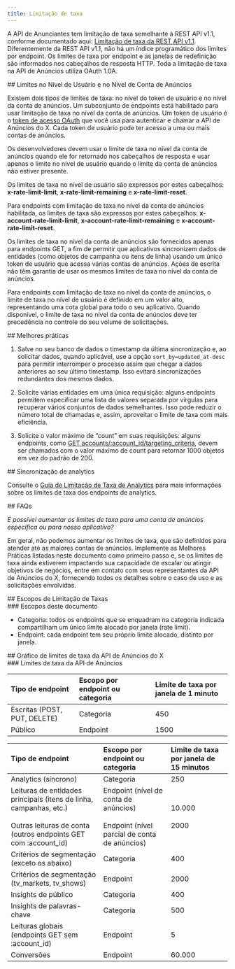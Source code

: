 ```yaml
---
title: Limitação de taxa
---
```


A API de Anunciantes tem limitação de taxa semelhante à REST API v1.1, conforme documentado aqui: [Limitação de taxa da REST API v1.1](https://developer.x.com/content/developer-twitter/en/docs/basics/rate-limits). Diferentemente da REST API v1.1, não há um índice programático dos limites por endpoint. Os limites de taxa por endpoint e as janelas de redefinição são informados nos cabeçalhos de resposta HTTP. Toda a limitação de taxa na API de Anúncios utiliza OAuth 1.0A.

<div id="user-level-and-ad-account-level-limits">
  ## Limites no Nível de Usuário e no Nível de Conta de Anúncios
</div>

Existem dois tipos de limites de taxa: no nível do token de usuário e no nível da conta de anúncios. Um subconjunto de endpoints está habilitado para usar limitação de taxa no nível da conta de anúncios. Um token de usuário é o [token de acesso OAuth](/pt-BR/resources/fundamentals/authentication#obtaining-access-tokens-using-3-legged-oauth-flow) que você usa para autenticar e chamar a API de Anúncios do X. Cada token de usuário pode ter acesso a uma ou mais contas de anúncios.

Os desenvolvedores devem usar o limite de taxa no nível da conta de anúncios quando ele for retornado nos cabeçalhos de resposta e usar apenas o limite no nível de usuário quando o limite da conta de anúncios não estiver presente.

Os limites de taxa no nível de usuário são expressos por estes cabeçalhos: **x-rate-limit-limit**, **x-rate-limit-remaining** e **x-rate-limit-reset**.

Para endpoints com limitação de taxa no nível da conta de anúncios habilitada, os limites de taxa são expressos por estes cabeçalhos: **x-account-rate-limit-limit**, **x-account-rate-limit-remaining** e **x-account-rate-limit-reset**.

Os limites de taxa no nível da conta de anúncios são fornecidos apenas para endpoints GET, a fim de permitir que aplicativos sincronizem dados de entidades (como objetos de campanha ou itens de linha) usando um único token de usuário que acessa várias contas de anúncios. Ações de escrita não têm garantia de usar os mesmos limites de taxa no nível da conta de anúncios.

Para endpoints com limitação de taxa no nível da conta de anúncios, o limite de taxa no nível de usuário é definido em um valor alto, representando uma cota global para todo o seu aplicativo. Quando disponível, o limite de taxa no nível da conta de anúncios deve ter precedência no controle do seu volume de solicitações.

<div id="best-practices">
  ## Melhores práticas
</div>

1. Salve no seu banco de dados o timestamp da última sincronização e, ao solicitar dados, quando aplicável, use a opção `sort_by=updated_at-desc` para permitir interromper o processo assim que chegar a dados anteriores ao seu último timestamp. Isso evitará sincronizações redundantes dos mesmos dados.

2. Solicite várias entidades em uma única requisição: alguns endpoints permitem especificar uma lista de valores separada por vírgulas para recuperar vários conjuntos de dados semelhantes. Isso pode reduzir o número total de chamadas e, assim, aproveitar o limite de taxa com mais eficiência.

3. Solicite o valor máximo de “count” em suas requisições: alguns endpoints, como [GET accounts/:account\_id/targeting\_criteria](/pt-BR/x-ads-api/campaign-management#targeting-criteria), devem ser chamados com o valor máximo de count para retornar 1000 objetos em vez do padrão de 200.

<div id="analytics-syncing">
  ## Sincronização de analytics
</div>

Consulte o [Guia de Limitação de Taxa de Analytics](/pt-BR/x-ads-api/analytics#best-practices) para mais informações sobre os limites de taxa dos endpoints de analytics.

<div id="faqs">
  ## FAQs
</div>

_É possível aumentar os limites de taxa para uma conta de anúncios específica ou para nosso aplicativo?_

Em geral, não podemos aumentar os limites de taxa, que são definidos para atender até as maiores contas de anúncios. Implemente as Melhores Práticas listadas neste documento como primeiro passo e, se os limites de taxa ainda estiverem impactando sua capacidade de escalar ou atingir objetivos de negócios, entre em contato com seus representantes da API de Anúncios do X, fornecendo todos os detalhes sobre o caso de uso e as solicitações envolvidas.

<div id="scopes-of-rate-limiting">
  ## Escopos de Limitação de Taxas
</div>

<div id="scopes-for-this-doc">
  ### Escopos deste documento
</div>

- Categoria: todos os endpoints que se enquadram na categoria indicada compartilham um único limite alocado por janela (rate limit).
- Endpoint: cada endpoint tem seu próprio limite alocado, distinto por janela.

<div id="ads-api-rate-limit-chart">
  ## Gráfico de limites de taxa da API de Anúncios do X
</div>

<div id="ads-api-rate-limits">
  ### Limites de taxa da API de Anúncios
</div>

| Tipo de endpoint | Escopo por endpoint ou categoria | Limite de taxa por janela de 1 minuto |
| :--- | :--- | :--- |
| Escritas (POST, PUT, DELETE) | Categoria | 450 |
| Público | Endpoint | 1500 |

| Tipo de endpoint | Escopo por endpoint ou categoria | Limite de taxa por janela de 15 minutos |
| :--- | :--- | :--- |
| Analytics (síncrono) | Categoria | 250 |
| Leituras de entidades principais (itens de linha, campanhas, etc.)<br /><br />Outras leituras de conta (outros endpoints GET com :account\_id) | Endpoint (nível de conta de anúncios)<br /><br />Endpoint (nível parcial de conta de anúncios) | 10.000<br /><br />2000 |
| Critérios de segmentação (exceto os abaixo) | Categoria | 400 |
| Critérios de segmentação (tv\_markets, tv\_shows) | Endpoint | 2000 |
| Insights de público | Categoria | 400 |
| Insights de palavras-chave | Categoria | 500 |
| Leituras globais (endpoints GET sem :account\_id) | Endpoint | 5   |
| Conversões | Endpoint | 60.000 |